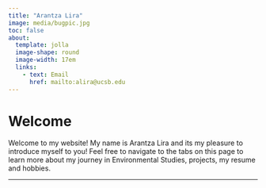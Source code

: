 ```yaml
---
title: "Arantza Lira"
image: media/bugpic.jpg
toc: false
about: 
  template: jolla
  image-shape: round
  image-width: 17em
  links:
    - text: Email
      href: mailto:alira@ucsb.edu
---
```

        
# Welcome
Welcome to my website! My name is Arantza Lira and its my pleasure to introduce myself to you! Feel free to navigate to the tabs on this page to learn more about my journey in Environmental Studies, projects, my resume and hobbies. 

---

